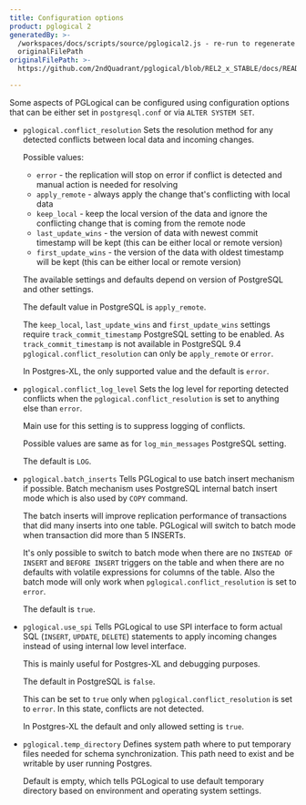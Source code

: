```yaml
---
title: Configuration options
product: pglogical 2
generatedBy: >-
  /workspaces/docs/scripts/source/pglogical2.js - re-run to regenerate from
  originalFilePath
originalFilePath: >-
  https://github.com/2ndQuadrant/pglogical/blob/REL2_x_STABLE/docs/README.md?plain=1#L687-#L767

---
```


Some aspects of PGLogical can be configured using configuration options that
can be either set in `postgresql.conf` or via `ALTER SYSTEM SET`.

-   `pglogical.conflict_resolution`
    Sets the resolution method for any detected conflicts between local data
    and incoming changes.

    Possible values:

    -   `error` - the replication will stop on error if conflict is detected and
        manual action is needed for resolving
    -   `apply_remote` - always apply the change that's conflicting with local
        data
    -   `keep_local` - keep the local version of the data and ignore the
         conflicting change that is coming from the remote node
    -   `last_update_wins` - the version of data with newest commit timestamp
         will be kept (this can be either local or remote version)
    -   `first_update_wins` - the version of the data with oldest timestamp will
         be kept (this can be either local or remote version)

    The available settings and defaults depend on version of PostgreSQL and
    other settings.

    The default value in PostgreSQL is `apply_remote`.

    The `keep_local`, `last_update_wins` and `first_update_wins` settings
    require `track_commit_timestamp` PostgreSQL setting to be enabled. As
    `track_commit_timestamp` is not available in PostgreSQL 9.4
    `pglogical.conflict_resolution` can only be `apply_remote` or `error`.

    In Postgres-XL, the only supported value and the default is `error`.

-   `pglogical.conflict_log_level`
    Sets the log level for reporting detected conflicts when the
    `pglogical.conflict_resolution` is set to anything else than `error`.

    Main use for this setting is to suppress logging of conflicts.

    Possible values are same as for `log_min_messages` PostgreSQL setting.

    The default is `LOG`.

-   `pglogical.batch_inserts`
    Tells PGLogical to use batch insert mechanism if possible. Batch mechanism
    uses PostgreSQL internal batch insert mode which is also used by `COPY`
    command.

    The batch inserts will improve replication performance of transactions that
    did many inserts into one table. PGLogical will switch to batch mode when
    transaction did more than 5 INSERTs.

    It's only possible to switch to batch mode when there are no
    `INSTEAD OF INSERT` and `BEFORE INSERT` triggers on the table and when
    there are no defaults with volatile expressions for columns of the table.
    Also the batch mode will only work when `pglogical.conflict_resolution` is
    set to `error`.

    The default is `true`.

-   `pglogical.use_spi`
      Tells PGLogical to use SPI interface to form actual SQL
      (`INSERT`, `UPDATE`, `DELETE`) statements to apply incoming changes instead
      of using internal low level interface.

      This is mainly useful for Postgres-XL and debugging purposes.

      The default in PostgreSQL is `false`.

      This can be set to `true` only when `pglogical.conflict_resolution` is set to `error`.
    In this state, conflicts are not detected.

      In Postgres-XL the default and only allowed setting is `true`.

-   `pglogical.temp_directory`
    Defines system path where to put temporary files needed for schema
    synchronization. This path need to exist and be writable by user running
    Postgres.

    Default is empty, which tells PGLogical to use default temporary directory
    based on environment and operating system settings.
